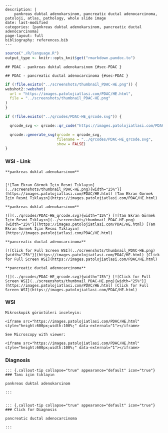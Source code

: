 

```comment
---
description: |
    pankreas duktal adenokarsinom, pancreatic ductal adenocarcinoma, patoloji, atlas, pathology, whole slide image
date: last-modified
categories: [pankreas duktal adenokarsinom, pancreatic ductal adenocarcinoma]
page-layout: full
bibliography: references.bib
---
```



```r
source("./R/language.R")
output_type <- knitr::opts_knit$get("rmarkdown.pandoc.to")
```


```asis
## PDAC - pankreas duktal adenokarsinom {#sec-PDAC }
```


```asis
## PDAC - pancreatic ductal adenocarcinoma {#sec-PDAC }
```






```r
if (!file.exists("../screenshots/thumbnail_PDAC-HE.png")) {
webshot2::webshot(
  url = "https://images.patolojiatlasi.com/PDAC/HE.html",
  file = "../screenshots/thumbnail_PDAC-HE.png"
)
}
```



```r
if (!file.exists("../qrcodes/PDAC-HE_qrcode.svg")) {

  qrcode_svg <- qrcode::qr_code("https://images.patolojiatlasi.com/PDAC/HE.html")

  qrcode::generate_svg(qrcode = qrcode_svg,
                       filename = "../qrcodes/PDAC-HE_qrcode.svg",
                       show = FALSE)
}
```











::::: panel-tabset


### WSI - Link








:::: {.content-hidden when-format="pdf"}


```asis

**pankreas duktal adenokarsinom**


[![Tam Ekran Görmek İçin Resmi Tıklayın](../screenshots/thumbnail_PDAC-HE.png){width="25%"}](https://images.patolojiatlasi.com/PDAC/HE.html) [Tam Ekran Görmek İçin Resmi Tıklayın](https://images.patolojiatlasi.com/PDAC/HE.html)

```

::::


:::: {.content-visible when-format="pdf"}

```asis

**pankreas duktal adenokarsinom**

![](../qrcodes/PDAC-HE_qrcode.svg){width="15%"} [![Tam Ekran Görmek İçin Resmi Tıklayın](../screenshots/thumbnail_PDAC-HE.png){width="25%"}](https://images.patolojiatlasi.com/PDAC/HE.html) [Tam Ekran Görmek İçin Resmi Tıklayın](https://images.patolojiatlasi.com/PDAC/HE.html)

```



::::




:::: {.content-hidden when-format="pdf"}


```asis

**pancreatic ductal adenocarcinoma**

[![Click for Full Screen WSI](../screenshots/thumbnail_PDAC-HE.png){width="25%"}](https://images.patolojiatlasi.com/PDAC/HE.html) [Click for Full Screen WSI](https://images.patolojiatlasi.com/PDAC/HE.html)

```

::::


:::: {.content-visible when-format="pdf"}

```asis

**pancreatic ductal adenocarcinoma**

![](../qrcodes/PDAC-HE_qrcode.svg){width="15%"} [![Click for Full Screen WSI](../screenshots/thumbnail_PDAC-HE.png){width="25%"}](https://images.patolojiatlasi.com/PDAC/HE.html) [Click for Full Screen WSI](https://images.patolojiatlasi.com/PDAC/HE.html)

```


::::







### WSI








```asis
Mikroskopik görüntüleri inceleyin:

<iframe src="https://images.patolojiatlasi.com/PDAC/HE.html" style="height:600px;width:100%;" data-external="1"></iframe>

```





```asis

See Microscopy with viewer:

<iframe src="https://images.patolojiatlasi.com/PDAC/HE.html" style="height:600px;width:100%;" data-external="1"></iframe>

```





### Diagnosis


```asis


::: {.callout-tip collapse="true" appearance="default" icon="true"}
### Tanı için tıklayın

pankreas duktal adenokarsinom

:::


```


```asis


::: {.callout-tip collapse="true" appearance="default" icon="true"}
### Click for Diagnosis

pancreatic ductal adenocarcinoma

:::

```









:::::













